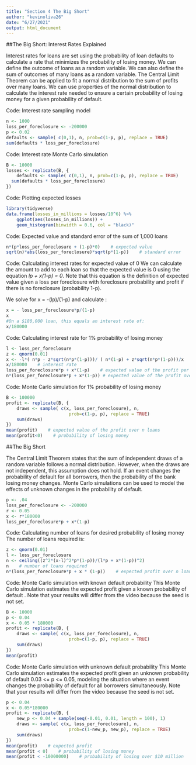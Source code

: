 ```yaml
---
title: "Section 4 The Big Short"
author: "kevinoliva26"
date: "6/27/2021"
output: html_document
---
```


##The Big Short: Interest Rates Explained

Interest rates for loans are set using the probability of loan defaults to calculate a rate that minimizes the probability of losing money.
We can define the outcome of loans as a random variable. We can also define the sum of outcomes of many loans as a random variable.
The Central Limit Theorem can be applied to fit a normal distribution to the sum of profits over many loans. We can use properties of the normal distribution to calculate the interest rate needed to ensure a certain probability of losing money for a given probability of default.

Code: Interest rate sampling model
```r
n <- 1000
loss_per_foreclosure <- -200000
p <- 0.02
defaults <- sample( c(0,1), n, prob=c(1-p, p), replace = TRUE)
sum(defaults * loss_per_foreclosure)
```

Code: Interest rate Monte Carlo simulation
```r
B <- 10000
losses <- replicate(B, {
    defaults <- sample( c(0,1), n, prob=c(1-p, p), replace = TRUE) 
  sum(defaults * loss_per_foreclosure)
})
```

Code: Plotting expected losses
```r
library(tidyverse)
data.frame(losses_in_millions = losses/10^6) %>%
    ggplot(aes(losses_in_millions)) +
    geom_histogram(binwidth = 0.6, col = "black)"
```

Code: Expected value and standard error of the sum of 1,000 loans
```r
n*(p*loss_per_foreclosure + (1-p)*0)    # expected value 
sqrt(n)*abs(loss_per_foreclosure)*sqrt(p*(1-p))    # standard error
```

Code: Calculating interest rates for expected value of 0
We can calculate the amount  to add to each loan so that the expected value is 0 using the equation *lp + x(1-p) = 0*. Note that this equation is the definition of expected value given a loss per foreclosure  with foreclosure probability  and profit  if there is no foreclosure (probability 1-p).

We solve for x = -(lp)/(1-p) and calculate :
```r
x = - loss_per_foreclosure*p/(1-p)
x
#On a $180,000 loan, this equals an interest rate of:
x/180000
```


Code: Calculating interest rate for 1% probability of losing money
```r
l <- loss_per_foreclosure
z <- qnorm(0.01)
x <- -l*( n*p - z*sqrt(n*p*(1-p)))/ ( n*(1-p) + z*sqrt(n*p*(1-p)))/x
x/180000    # interest rate
loss_per_foreclosure*p + x*(1-p)    # expected value of the profit per loan
n*(loss_per_foreclosure*p + x*(1-p)) # expected value of the profit over n loans
```

Code: Monte Carlo simulation for 1% probability of losing money
```r
B <- 100000
profit <- replicate(B, {
    draws <- sample( c(x, loss_per_foreclosure), n, 
                        prob=c(1-p, p), replace = TRUE) 
    sum(draws)
})
mean(profit)    # expected value of the profit over n loans
mean(profit<0)    # probability of losing money
```

##The Big Short

The Central Limit Theorem states that the sum of independent draws of a random variable follows a normal distribution. However, when the draws are not independent, this assumption does not hold.
If an event changes the probability of default for all borrowers, then the probability of the bank losing money changes.
Monte Carlo simulations can be used to model the effects of unknown changes in the probability of default.

```r
p <- .04
loss_per_foreclosure <- -200000
r <- 0.05
x <- r*180000
loss_per_foreclosure*p + x*(1-p)
```

Code: Calculating number of loans for desired probability of losing money
The number of loans required is:
```r
z <- qnorm(0.01)
l <- loss_per_foreclosure
n <- ceiling((z^2*(x-l)^2*p*(1-p))/(l*p + x*(1-p))^2)
n    # number of loans required
n*(loss_per_foreclosure*p + x * (1-p))    # expected profit over n loans
```

Code: Monte Carlo simulation with known default probability
This Monte Carlo simulation estimates the expected profit given a known probability of default . Note that your results will differ from the video because the seed is not set.
```r
B <- 10000
p <- 0.04
x <- 0.05 * 180000
profit <- replicate(B, {
    draws <- sample( c(x, loss_per_foreclosure), n, 
                        prob=c(1-p, p), replace = TRUE) 
    sum(draws)
})
mean(profit)
```

Code: Monte Carlo simulation with unknown default probability
This Monte Carlo simulation estimates the expected profit given an unknown probability of default 0.03 <= p <= 0.05, modeling the situation where an event changes the probability of default for all borrowers simultaneously. Note that your results will differ from the video because the seed is not set.

```r
p <- 0.04
x <- 0.05*180000
profit <- replicate(B, {
    new_p <- 0.04 + sample(seq(-0.01, 0.01, length = 100), 1)
    draws <- sample( c(x, loss_per_foreclosure), n, 
                        prob=c(1-new_p, new_p), replace = TRUE)
    sum(draws)
})
mean(profit)    # expected profit
mean(profit < 0)    # probability of losing money
mean(profit < -10000000)    # probability of losing over $10 million
```

